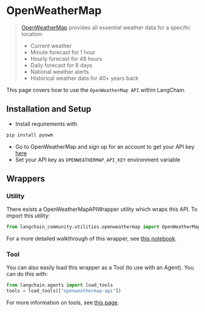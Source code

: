# OpenWeatherMap

> [OpenWeatherMap](https://openweathermap.org/api/) provides all essential weather data for a specific location:
>
> - Current weather
> - Minute forecast for 1 hour
> - Hourly forecast for 48 hours
> - Daily forecast for 8 days
> - National weather alerts
> - Historical weather data for 40+ years back

This page covers how to use the `OpenWeatherMap API` within LangChain.

## Installation and Setup

- Install requirements with

```bash
pip install pyowm
```

- Go to OpenWeatherMap and sign up for an account to get your API key [here](https://openweathermap.org/api/)
- Set your API key as `OPENWEATHERMAP_API_KEY` environment variable

## Wrappers

### Utility

There exists a OpenWeatherMapAPIWrapper utility which wraps this API. To import this utility:

```python
from langchain_community.utilities.openweathermap import OpenWeatherMapAPIWrapper
```

For a more detailed walkthrough of this wrapper, see [this notebook](/docs/integrations/tools/openweathermap).

### Tool

You can also easily load this wrapper as a Tool (to use with an Agent).
You can do this with:

```python
from langchain.agents import load_tools
tools = load_tools(["openweathermap-api"])
```

For more information on tools, see [this page](/docs/modules/agents/tools/).
